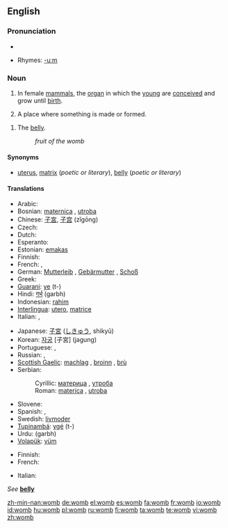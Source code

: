==English==

===Pronunciation===
*{{audio|en-us-womb.ogg|Audio (US)}}

*Rhymes: [[Rhymes:English:-uːm|-uːm]]

===Noun===
{{en-noun}}

# {{anatomy}} In female [[mammal]]s, the [[organ]] in which the [[young]] are [[conceive]]d and grow until [[birth]].
# {{figuratively}} A place where something is made or formed.
<!--# matrix this is a literary synonym for "womb"-->
# {{figuratively}} The [[belly]].<!--Is this just a literary synonym for womb?-->
#:''fruit of the womb''

====Synonyms====
*{{i-c|organ in mammals}} [[uterus]], [[matrix]] (''poetic or literary''), [[belly]] (''poetic or literary'')

====Translations====
{{trans-top|organ in mammals}}
* Arabic: {{t-|ar|رحم|sc=Arab}}
* Bosnian: [[maternica]] {{f}}, [[utroba]] {{f}}
* Chinese: [[子宮]], [[子宫]] (zǐgōng)
* Czech: {{t-|cs|děloha|f}}
* Dutch: {{t+|nl|baarmoeder}}
* Esperanto: {{t-|eo|utero|xs=Esperanto}}
* Estonian: [[emakas]]
* Finnish: {{t+|fi|kohtu}}
* French: {{t-|fr|utérus|m}}, {{t+|fr|ventre|m}}
* German: [[Mutterleib]] {{m}}, [[Gebärmutter]] {{f}}, [[Schoß]] {{m}}
* Greek: {{t|el|μήτρα|f|sc=Grek}}
* [[Guarani]]: [[ye]] (t-)
* Hindi: [[गर्भ]] (garbh) {{m}}
* Indonesian: [[rahim]]
* [[Interlingua]]: [[utero]], [[matrice]]
* Italian: {{t+|it|utero|m}}, {{t-|it|grembo|m}}
{{trans-mid}}
* Japanese: [[子宮]] ([[しきゅう]], shikyū)
* Korean: [[자궁]] [子宮] (jagung)
* Portuguese: {{t-|pt|útero|m}}, {{t+|pt|matriz|f}}
* Russian: {{t-|ru|матка|f|tr=mátka|sc=Cyrl}}, {{t+|ru|утроба|f|tr=utróba|sc=Cyrl}}
* [[Scottish Gaelic]]: [[machlag]] {{f}}, [[broinn]] {{f}}, [[brù]] {{f}}
* Serbian:
*: Cyrillic: [[материца]] {{f}}, [[утроба]] {{f}}
*: Roman: [[materica]] {{f}}, [[utroba]] {{f}}
* Slovene: {{t+|sl|maternica|f}}
* Spanish: {{t-|es|útero|m}}, {{t+|es|matriz|f}}
* Swedish: [[livmoder]] {{c}}
* [[Tupinambá]]: [[ygé]] (t-)
* Urdu: {{URchar|[[گربھ]]}} (garbh) {{m}}
* [[Volapük]]: [[vüm]]
{{trans-bottom}}

{{trans-top|figuratively: place where something is made or formed}}
* Finnish: {{t-|fi|kehto}}
* French: {{t+|fr|moule|m}}
{{trans-mid}}
* Italian: {{t-|it|grembo|m}}
{{trans-bottom}}

{{trans-top|belly}}
''See'' '''[[belly]]'''
{{trans-bottom}}

[[zh-min-nan:womb]]
[[de:womb]]
[[el:womb]]
[[es:womb]]
[[fa:womb]]
[[fr:womb]]
[[io:womb]]
[[id:womb]]
[[hu:womb]]
[[pl:womb]]
[[ru:womb]]
[[fi:womb]]
[[ta:womb]]
[[te:womb]]
[[vi:womb]]
[[zh:womb]]